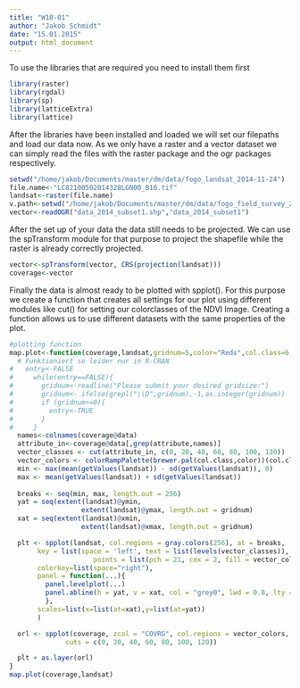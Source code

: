 ```yaml
---
title: "W10-01"
author: "Jakob Schmidt"
date: "15.01.2015"
output: html_document
---
```

To use the libraries that are required you need to install them first

```r
library(raster)
library(rgdal)
library(sp)
library(latticeExtra)
library(lattice)
```
After the libraries have been installed and loaded we will set our filepaths and load our data now.
As we only have a raster and a vector dataset we can simply read the files with the
raster package and the ogr packages respectively.

```r
setwd("/home/jakob/Documents/master/dm/data/fogo_landsat_2014-11-24")
file.name<-"LC82100502014328LGN00_B10.tif"
landsat<-raster(file.name)
v.path<-setwd("/home/jakob/Documents/master/dm/data/fogo_field_survey_2014")
vector<-readOGR("data_2014_subset1.shp","data_2014_subset1")
```
After the set up of your data the data still needs to be projected.
We can use the spTransform module for that purpose to project the shapefile while the raster is already correctly projected.
```r
vector<-spTransform(vector, CRS(projection(landsat)))
coverage<-vector
```
Finally the data is almost ready to be plotted with spplot(). 
For this purpose we create a function that creates all settings for our plot using
different modules like cut() for setting our colorclasses of the NDVI Image.
Creating a function allows us to use different datasets with the same properties of the plot.
```r
  


#plotting function
map.plot<-function(coverage,landsat,gridnum=5,color="Reds",col.class=6,attribute="COVRG"){
  # Funktioniert so leider nur in R-CRAN
#   entry<-FALSE
#     while(entry==FALSE){
#       gridnum<-readline("Please submit your desired gridsize:")
#       gridnum<- ifelse(grepl("\\D",gridnum),-1,as.integer(gridnum))
#       if (gridnum>=0){
#         entry<-TRUE
#       }
#     }
  names<-colnames(coverage@data)  
  attribute_in<-coverage@data[,grep(attribute,names)]
  vector_classes <- cut(attribute_in, c(0, 20, 40, 60, 80, 100, 120))
  vector_colors <- colorRampPalette(brewer.pal(col.class,color))(col.class)
  min <- max(mean(getValues(landsat)) - sd(getValues(landsat)), 0)
  max <- mean(getValues(landsat)) + sd(getValues(landsat))
  
  breaks <- seq(min, max, length.out = 256)
  yat = seq(extent(landsat)@ymin, 
                  extent(landsat)@ymax, length.out = gridnum)
  xat = seq(extent(landsat)@xmin, 
                  extent(landsat)@xmax, length.out = gridnum)

  plt <- spplot(landsat, col.regions = gray.colors(256), at = breaks,
       key = list(space = 'left', text = list(levels(vector_classes)), 
                     points = list(pch = 21, cex = 2, fill = vector_colors)),
       colorkey=list(space="right"), 
       panel = function(...){
         panel.levelplot(...)
         panel.abline(h = yat, v = xat, col = "grey0", lwd = 0.8, lty = 3)
         },
       scales=list(x=list(at=xat),y=list(at=yat))
       )

  orl <- spplot(coverage, zcol = "COVRG", col.regions = vector_colors, 
              cuts = c(0, 20, 40, 60, 80, 100, 120))

  plt + as.layer(orl)
}
map.plot(coverage,landsat)
```
